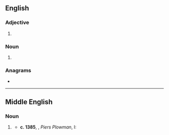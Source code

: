 {{also|Kinde}}
==English==

===Adjective===
{{head|en|adjective}}

# {{obsolete spelling of|en|kind}}

===Noun===
{{en-noun}}

# {{obsolete spelling of|en|kind}}

===Anagrams===
* {{anagrams|en|a=deikn|deink|inked|kendi}}

----




 





































{{also|night more|snow|high|low}}

==Middle English==

===Noun===
{{head|enm|noun}}

# {{rfdef|enm}}
#: {{rfquotek|enm|Chaucer}}
#* '''c. 1385''', {{w|William Langland}}, ''Piers Plowman'', I: